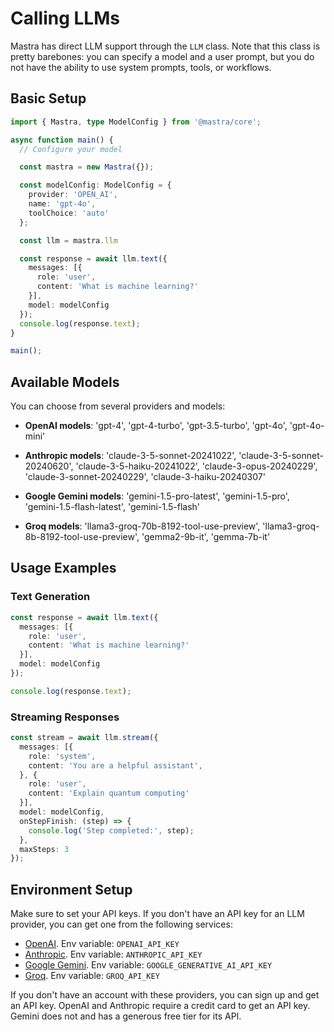 # Calling LLMs

Mastra has direct LLM support through the `LLM` class. Note that this class is pretty barebones: you can specify a model and a user prompt, but you do not have the ability to use system prompts, tools, or workflows.

## Basic Setup

```typescript
import { Mastra, type ModelConfig } from '@mastra/core';

async function main() {
  // Configure your model

  const mastra = new Mastra({});

  const modelConfig: ModelConfig = {
    provider: 'OPEN_AI',
    name: 'gpt-4o',
    toolChoice: 'auto'
  };

  const llm = mastra.llm

  const response = await llm.text({
    messages: [{
      role: 'user',
      content: 'What is machine learning?'
    }],
    model: modelConfig
  });
  console.log(response.text);
}

main();
```

## Available Models

You can choose from several providers and models: 

* **OpenAI models**: 'gpt-4', 'gpt-4-turbo', 'gpt-3.5-turbo', 'gpt-4o', 'gpt-4o-mini'

* **Anthropic models**: 'claude-3-5-sonnet-20241022', 'claude-3-5-sonnet-20240620', 'claude-3-5-haiku-20241022', 'claude-3-opus-20240229', 'claude-3-sonnet-20240229', 'claude-3-haiku-20240307'

* **Google Gemini models**: 'gemini-1.5-pro-latest', 'gemini-1.5-pro', 'gemini-1.5-flash-latest', 'gemini-1.5-flash'

* **Groq models**: 'llama3-groq-70b-8192-tool-use-preview', 'llama3-groq-8b-8192-tool-use-preview', 'gemma2-9b-it', 'gemma-7b-it'

## Usage Examples

### Text Generation

```typescript
const response = await llm.text({
  messages: [{
    role: 'user',
    content: 'What is machine learning?'
  }],
  model: modelConfig
});

console.log(response.text);
```

### Streaming Responses

```typescript
const stream = await llm.stream({
  messages: [{
    role: 'system',
    content: 'You are a helpful assistant',
  }, {
    role: 'user',
    content: 'Explain quantum computing'
  }],
  model: modelConfig,
  onStepFinish: (step) => {
    console.log('Step completed:', step);
  },
  maxSteps: 3
});
```

## Environment Setup

Make sure to set your API keys. If you don't have an API key for an LLM provider, you can get one from the following services:

- [OpenAI](https://platform.openai.com/). Env variable: `OPENAI_API_KEY`
- [Anthropic](https://console.anthropic.com/settings/keys). Env variable: `ANTHROPIC_API_KEY`
- [Google Gemini](https://ai.google.dev/gemini-api/docs). Env variable: `GOOGLE_GENERATIVE_AI_API_KEY`
- [Groq](https://console.groq.com/keys). Env variable: `GROQ_API_KEY`

If you don't have an account with these providers, you can sign up and get an API key. OpenAI and Anthropic require a credit card to get an API key. Gemini does not and has a generous free tier for its API.